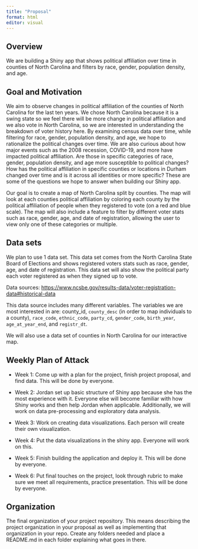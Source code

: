 ```yaml
---
title: "Proposal"
format: html
editor: visual
---
```


## Overview

We are building a Shiny app that shows political affiliation over time in counties of North Carolina and filters by race, gender, population density, and age. 

## Goal and Motivation

We aim to observe changes in political affiliation of the counties of North Carolina for the last ten years. We chose North Carolina because it is a swing state so we feel there will be more change in political affiliation and we also vote in North Carolina, so we are interested in understanding the breakdown of voter history here. By examining census data over time, while filtering for race, gender, population density, and age, we hope to rationalize the political changes over time. We are also curious about how major events such as the 2008 recession, COVID-19, and more have impacted political affiliation. Are those in specific categories of race, gender, population density, and age more susceptible to political changes? How has the political affiliation in specific counties or locations in Durham changed over time and is it across all identities or more specific? These are some of the questions we hope to answer when building our Shiny app.

Our goal is to create a map of North Carolina split by counties. The map will look at each counties political affiliation by coloring each county by the political affiliation of people when they registered to vote (on a red and blue scale). The map will also include a feature to filter by different voter stats such as race, gender, age, and date of registration, allowing the user to view only one of these categories or multiple.

## Data sets

We plan to use 1 data set. This data set comes from the North Carolina State Board of Elections and shows registered voters stats such as race, gender, age, and date of registration. This data set will also show the political party each voter registered as when they signed up to vote.

Data sources: <https://www.ncsbe.gov/results-data/voter-registration-data#historical-data>

This data source includes many different variables. The variables we are most interested in are: county_id, `county_desc` (in order to map individuals to a county), `race_code`, `ethnic_code`, `party_cd`, `gender_code`, `birth_year`, `age_at_year_end`, and `registr_dt`.

We will also use a data set of counties in North Carolina for our interactive map.

## Weekly Plan of Attack

-   Week 1: Come up with a plan for the project, finish project proposal, and find data. This will be done by everyone.

-   Week 2: Jordan set up basic structure of Shiny app because she has the most experience with it. Everyone else will become familiar with how Shiny works and then help Jordan when applicable. Additionally, we will work on data pre-processing and exploratory data analysis.

-   Week 3: Work on creating data visualizations. Each person will create their own visualization. 

-   Week 4: Put the data visualizations in the shiny app. Everyone will work on this.

-   Week 5: Finish building the application and deploy it. This will be done by everyone.

-   Week 6: Put final touches on the project, look through rubric to make sure we meet all requirements, practice presentation. This will be done by everyone.

## Organization

The final organization of your project repository. This means describing the project organization in your proposal as well as implementing that organization in your repo. Create any folders needed and place a README.md in each folder explaining what goes in there.
